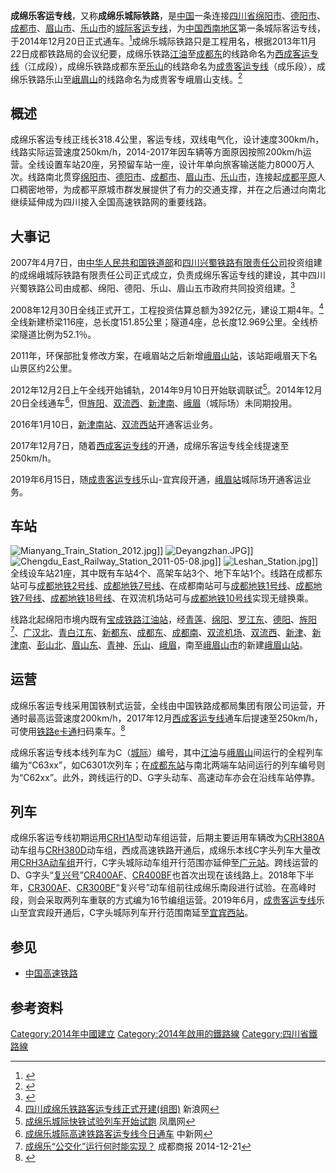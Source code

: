 {{Infobox rail system-route
|box_width=300px
|rail_name= 成绵乐客运专线
|other_name=
|name_bgcolor=
|banner_color=blue
|sec_banner_color=
|third_banner_color=
|logo_filename=
|image_width= 250px
|logo_bgcolor=
|logo_note=
|image=CRH380D-1571-1579 EMU at Chengdu East Railway Station.jpg
|imagesize=
|caption=從成都东站開出的成绵乐客运专线和谐号[[和谐号CRH380D型电力动车组|CRH380D]]-1571-1579重聯电力动车组
|system_map=Mianyang-Leshan Railroad.svg
|mapimage_width=300px
|map_bgcolor=
|locale= {{PRC}}
|service_type= [[高速铁路|高速铁路]]
|network=
|start=
|begin_operation=
|end_operation=
|operation_note=
|system_length= 318.4公里
|length_in_operation=
|total_length=
|line_title= 线路
|lines= 2（[[双线铁路|复线铁路]]）
|stations= 21个
|route_title=
|main_route=
|secondary_route=
|branch_route=
|standard= [[客运专线|客运专线]]
|main_stations= [[绵阳站|绵阳站]]、[[成都东站|成都东站]]、[[乐山站|乐山站]]
|ridership=
|fleet_size=
|max_speed= 300 km/h
|track_gauge= 1435毫米（[[标准轨|标准轨]]）
|min_radius= 
|max_grade= 
|distance_between_mainlines=
|block_signal= [[自动闭塞|自动闭塞]]
|engine= 
|depot=
|operator=
|franchise=
|hq=
|key_person=
|website=
|collapsed=
|route_map={{成绵乐客运专线RDT}}
}}

'''成绵乐客运专线'''，又称'''成绵乐城际铁路'''，是[[中国|中国]]一条连接[[四川省|四川省]][[绵阳市|绵阳市]]、[[德阳市|德阳市]]、[[成都市|成都市]]、[[眉山市|眉山市]]、[[乐山市|乐山市]]的[[城际铁路|城际]][[客运专线|客运专线]]，为[[中国西南地区|中国西南地区]]第一条城际客运专线，于2014年12月20日正式通车。<ref name=background>{{cite news|title=成绵乐客专效应　市长来成都开会也坐高铁|url=http://sc.people.com.cn/n/2015/0129/c345458-23722242.html|accessdate=2015-01-31|newspaper=人民四川|date=2015年1月29日|archive-date=2019-08-10|archive-url=https://web.archive.org/web/20190810081022/http://sc.people.com.cn/n/2015/0129/c345458-23722242.html|dead-url=no}}</ref>成绵乐城际铁路只是工程用名，根据2013年11月22日成都铁路局的会议纪要，成绵乐铁路[[江油站|江油]]至[[成都东站|成都东]]的线路命名为[[西成客运专线|西成客运专线]]（江成段），成绵乐铁路成都东至[[乐山站|乐山]]的线路命名为[[成贵客运专线|成贵客运专线]]（成乐段），成绵乐铁路乐山至[[峨眉山|峨眉山]]的线路命名为成贵客专峨眉山支线。<ref>{{Cite web |url=http://c.blog.sina.com.cn/profile.php?blogid=64e140b289000b8j |title=关于明确成绵乐铁路线名、站名和运营里程的会议纪要  |access-date=2014-10-03 |archive-date=2019-08-11 |archive-url=https://web.archive.org/web/20190811171105/http://c.blog.sina.com.cn/profile.php?blogid=64e140b289000b8j |dead-url=no }}</ref>

== 概述 ==
成绵乐客运专线正线长318.4公里，客运专线，双线电气化，设计速度300km/h，线路实际运营速度250km/h，2014-2017年因车辆等方面原因按照200km/h运营。全线设置车站20座，另预留车站一座，设计年单向旅客输送能力8000万人次。线路南北贯穿[[绵阳市|绵阳市]]、[[德阳市|德阳市]]、[[成都市|成都市]]、[[眉山市|眉山市]]、[[乐山市|乐山市]]，连接起[[成都平原|成都平原]]人口稠密地带，为成都平原城市群发展提供了有力的交通支撑，并在之后通过向南北继续延伸成为四川接入全国高速铁路网的重要线路。

==大事记==
2007年4月7日，由[[中华人民共和国铁道部|中华人民共和国铁道部]]和[[四川兴蜀铁路有限责任公司|四川兴蜀铁路有限责任公司]]投资组建的成绵峨城际铁路有限责任公司正式成立，负责成绵乐客运专线的建设，其中四川兴蜀铁路公司由成都、绵阳、德阳、乐山、眉山五市政府共同投资组建。<ref>{{Cite web |url=http://www.scol.com.cn/NSICHUAN/bsxw/20070524/2007524145232.htm |title=城际列车搅动成德绵财富版图 |access-date=2009-08-28 |archive-date=2008-12-26 |archive-url=https://web.archive.org/web/20081226062345/http://www.scol.com.cn/nsichuan/bsxw/20070524/2007524145232.htm |dead-url=no }}</ref>

2008年12月30日全线正式开工，工程投资估算总额为392亿元，建设工期4年。<ref name="xlw">[http://news.sina.com.cn/c/p/2008-12-30/090016947685.shtml 四川成绵乐铁路客运专线正式开建(组图)] {{Wayback|url=http://news.sina.com.cn/c/p/2008-12-30/090016947685.shtml |date=20190811175746 }} 新浪网</ref>全线新建桥梁116座，总长度151.85公里；隧道4座，总长度12.969公里。全线桥梁隧道比例为52.1％。

2011年，环保部批复修改方案，在峨眉站之后新增[[峨眉山站|峨眉山站]]，该站距峨眉天下名山景区约2公里。

2012年12月2日上午全线开始铺轨，2014年9月10日开始联调联试<ref>[http://news.ifeng.com/a/20140912/41965094_0.shtml 成绵乐城际快铁试验列车开始试跑] {{Wayback|url=http://news.ifeng.com/a/20140912/41965094_0.shtml |date=20190809012414 }} 凤凰网</ref>。2014年12月20日全线通车<ref>[http://www.sc.chinanews.com/news/2014/1220/0925278507.html 成绵乐城际高速铁路客运专线今日通车] {{Wayback|url=http://www.sc.chinanews.com/news/2014/1220/0925278507.html |date=20141220111317 }} 中新网</ref>，但[[旌阳站|旌阳]]、[[双流西站|双流西]]、[[新津南站|新津南]]、[[峨眉站|峨眉]]（城际场）未同期投用。

2016年1月10日，[[新津南站|新津南站]]、[[双流西站|双流西站]]开通客运业务。

2017年12月7日，随着[[西成客运专线|西成客运专线]]的开通，成绵乐客运专线全线提速至250km/h。

2019年6月15日，随[[成贵客运专线|成贵客运专线]]乐山-宜宾段开通，[[峨眉站|峨眉站]]城际场开通客运业务。

== 车站 ==
[[File:Mianyang_Train_Station_2012.jpg|thumb]]]]
[[File:Deyangzhan.JPG|thumb]]]]
[[File:Chengdu_East_Railway_Station_2011-05-08.jpg|thumb]]]]
[[File:Leshan_Station.jpg|thumb]]]]
全线设车站21座，其中既有车站4个、高架车站3个、地下车站1个。线路在成都东站可与[[成都地铁2号线|成都地铁2号线]]、[[成都地铁7号线|成都地铁7号线]]、在成都南站可与[[成都地铁1号线|成都地铁1号线]]、[[成都地铁7号线|成都地铁7号线]]、[[成都地铁18号线|成都地铁18号线]]、在双流机场站可与[[成都地铁10号线|成都地铁10号线]]实现无缝换乘。

线路北起绵阳市境内既有[[宝成铁路|宝成铁路]][[江油站|江油站]]，经[[青莲站|青莲]]、[[绵阳站|绵阳]]、[[罗江东站|罗江东]]、[[德阳站|德阳]]、[[旌阳站|旌阳]]<ref>[http://e.chengdu.cn/html/2014-12/21/content_502749.htm 成绵乐“公交化”运行何时能实现？] {{Wayback|url=http://e.chengdu.cn/html/2014-12/21/content_502749.htm |date=20141222212820 }} 成都商报 2014-12-21</ref>、[[广汉北站|广汉北]]、[[青白江东站|青白江东]]、[[新都东站|新都东]]、[[成都东站|成都东]]、[[成都南站|成都南]]、[[双流机场站|双流机场]]、[[双流西站|双流西]]、[[新津站|新津]]、[[新津南站|新津南]]、[[彭山北站|彭山北]]、[[眉山东站|眉山东]]、[[青神站|青神]]、[[乐山站|乐山]]、[[峨眉站|峨眉]]，南至[[峨眉山市|峨眉山市]]的新建[[峨眉山站|峨眉山站]]。

== 运营 ==
成绵乐客运专线采用国铁制式运营，全线由中国铁路成都局集团有限公司运营，开通时最高运营速度200km/h，2017年12月[[西成客运专线|西成客运专线]]通车后提速至250km/h，可使用[[铁路e卡通|铁路e卡通]]扫码乘车。<ref name="chengguan">{{cite web|archive-url=https://web.archive.org/web/20210116105604/https://mp.weixin.qq.com/s/AjN3oJLaBUkTYSkNROWJ-w|title=川渝地区六条高铁城际线路开通e卡通！扫码乘车还有优惠！|publisher=中铁银通支付|archive-date=2021-01-16|dead-url=no|url=https://mp.weixin.qq.com/s/AjN3oJLaBUkTYSkNROWJ-w|access-date=2021-01-17}}</ref>

成绵乐客运专线本线列车为C（[[城际铁路_(消歧义)|城际]]）编号，其中[[江油站|江油]]与[[峨眉山站|峨眉山]]间运行的全程列车编为“C63xx”，如C6301次列车；在[[成都东站|成都东站]]与南北两端车站间运行的列车编号则为“C62xx”。此外，跨线运行的D、G字头动车、高速动车亦会在沿线车站停靠。

==列车==
成绵乐客运专线初期运用[[和谐号CRH1型电力动车组|CRH1A]]型动车组运营，后期主要运用车辆改为[[和谐号CRH380A型电力动车组|CRH380A]]动车组与[[和谐号CRH380D型电力动车组|CRH380D]]动车组，西成高速铁路开通后，成绵乐本线C字头列车大量改用[[和谐号CRH3A型电力动车组|CRH3A动车组]]开行，C字头城际动车组开行范围亦延伸至[[广元站|广元站]]。跨线运营的D、G字头“[[复兴号电力动车组|复兴号]]”[[CR400AF|CR400AF]]、[[CR400BF|CR400BF]]也首次出现在该线路上。2018年下半年，[[复兴号CR300AF型电力动车组|CR300AF]]、[[复兴号CR300BF型电力动车组|CR300BF]]“复兴号”动车组前往成绵乐南段进行试验。在高峰时段，则会采取两列车重联的方式编为16节编组运营。2019年6月，[[成贵客运专线|成贵客运专线]]乐山至宜宾段开通后，C字头城际列车开行范围南延至[[宜宾西站|宜宾西站]]。

== 参见 ==
*[[中国高速铁路|中国高速铁路]]

== 参考资料 ==
{{reflist}}
{{成绵乐客运专线|nocat}}
{{西成客运专线|nocat}}
{{成贵客运专线|nocat}}
{{中国高速铁路|300}}
{{中国铁路}}
{{Portal bar|中國|中國鐵路|四川|鐵路}}
[[Category:2014年中國建立|Category:2014年中國建立]]
[[Category:2014年啟用的鐵路線|Category:2014年啟用的鐵路線]]
[[Category:四川省鐵路線|Category:四川省鐵路線]]